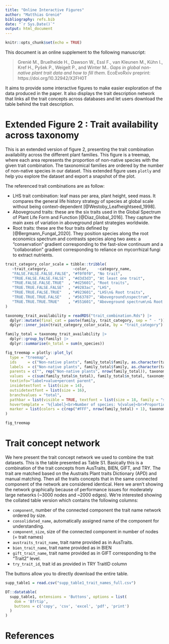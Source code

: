 ```yaml
---
title: "Online Interactive Figures"
author: "Matthias Grenié"
bibliography: refs.bib
date: "`r Sys.Date()`"
output: html_document
---
```


```r
knitr::opts_chunk$set(echo = TRUE)
```

This document is an online supplement to the following manuscript:

> Grenié M., Bruelheide H., Dawson W., Essl F., van Kleunen M., Kühn I., Kref H., Pyšek P., Weigelt P., and Winter M.. *Gaps in global non-native plant trait data and how to fill them*. EcoEvoRxiv preprint: https://doi.org/10.32942/X2FH0T

It aims to provide some interactive figures to make easier exploration of the data produced in the paper.
It also displays the trait description network that links all the trait concepts across databases and let users download the table behind the trait description.


# Extended Figure 2 : Trait availability across taxonomy

This is an extended version of figure 2, presenting the trait combination availability across the different plant families. This figure is a treemap, where each area represents the proportion of non-native species with the given trait combination. The taxonomical families are ordered by the number of non-native species in our dataset. This extended figure uses `plotly` and help you explore the dataset and export a snapshot of the plot.

The referenced trait combinations are as follow:

- LHS trait combination: leaf mass per area, plant height, seed mass. It compares the general life history strategy of species at global scale without being context-dependent [@Westoby_Leafheightseed_1998].
- Aboveground traits: these are the six traits used in the Global Spectrum of Plant Life Form and Function [@Diaz_Global_2016]. They capture the main axes of variation in aboveground plant strategies worldwide.
- Root traits: these are the four traits defined by [@Bergmann_Fungal_2020]. They position species along the root economics spectrum and contrasts species along two axes: a “conservation” gradient corresponding to the fast-slow continuum and a “collaboration” gradient corresponding to reliance on mycorrhizal fungi to extract nutrients.

```r
trait_category_color_scale = tibble::tribble(
   ~trait_category,           ~color,    ~category_name,                       
   "FALSE.FALSE.FALSE.FALSE", "#f0f0f0", "No trait",                            # No trait
   "TRUE.FALSE.FALSE.FALSE" , "#d3d3d3", "At least one trait",                 # >=1 trait
   "TRUE.FALSE.FALSE.TRUE"  , "#d25601", "Root traits",                         # Root traits
   "TRUE.TRUE.FALSE.FALSE"  , "#9283ac", "LHS",                                 # LHS
   "TRUE.TRUE.FALSE.TRUE"   , "#923601", "LHS\n& Root traits",                  # LHS + Root
   "TRUE.TRUE.TRUE.FALSE"   , "#563787", "Aboveground\nspectrum",               # Aboveground
   "TRUE.TRUE.TRUE.TRUE"    , "#551601", "Aboveground spectrum\n& Root traits" # Aboveground + Root
)

taxonomy_trait_availability = readRDS("trait_combination.Rds") |>
  dplyr::mutate(final_cat = paste(family, trait_category, sep = " - ")) |>
  dplyr::inner_join(trait_category_color_scale, by = "trait_category")

family_total = taxonomy_trait_availability |>
  dplyr::group_by(family) |>
  dplyr::summarise(n_total = sum(n_species))

fig_treemap = plotly::plot_ly(
  type = "treemap",
  ids     = c("Non-native plants", family_total$family, as.character(taxonomy_trait_availability$final_cat)),
  labels  = c("Non-native plants", family_total$family, as.character(taxonomy_trait_availability$category_name)),
  parents = c("", rep("Non-native plants", nrow(family_total)), taxonomy_trait_availability$family),
  values  = c(sum(family_total$n_total), family_total$n_total, taxonomy_trait_availability$n_species),
  textinfo="label+value+percent parent",
  insidetextfont = list(size = 14),
  outsidetextfont = list(size = 16),
  branchvalues = "total",
  pathbar = list(visible = TRUE, textfont = list(size = 18, family = "sans-serif")),
  hovertemplate = '%{label}<br>Number of species: %{value}<br>Proportion: %{percentParent:.0%}',
  marker = list(colors = c(rep("#FFF", nrow(family_total) + 1), taxonomy_trait_availability$color))
)

fig_treemap
```


# Trait concept network

We here present the trait concept network we used to combine the trait datasets.
This is the table presented as Table S1. Basically this is a combination of the
trait concepts from AusTraits, BIEN, GIFT, and TRY. The trait are matched based
on the Austraits Plant traits Dictionary (APD) and manual matching. Then all the
traits concepts that in the same connected component of the network are
considered identical. Here we aren't showing the network graphically because of
performance issues for moderately large networks (~3000 nodes and ~2000 edges).
We're interested showing the collated table version which contains the following
columns:

- `component`, number of the connected component the trait name network ordered by size.
- `consolidated_name`, automatically assigned name of the component for understanding.
- `component_size`, size of the connected component in number of nodes (= trait names)
- `austraits_trait_name`, trait name provided as in AusTraits.
- `bien_trait_name`, trait name provided as in BIEN
- `gift_trait_name`, trait name provided as in GIFT corresponding to the “Trait2” level.
- `try_trait_id`, trait id as provided in TRY TraitID column

The buttons allow you to directly download the entire table.

```r

supp_table1 = read.csv("supp_table1_trait_names_full.csv")

DT::datatable(
  supp_table1, extensions = 'Buttons', options = list(
    dom = 'Bfrtip',
    buttons = c('copy', 'csv', 'excel', 'pdf', 'print')
  )
)
```


# References

